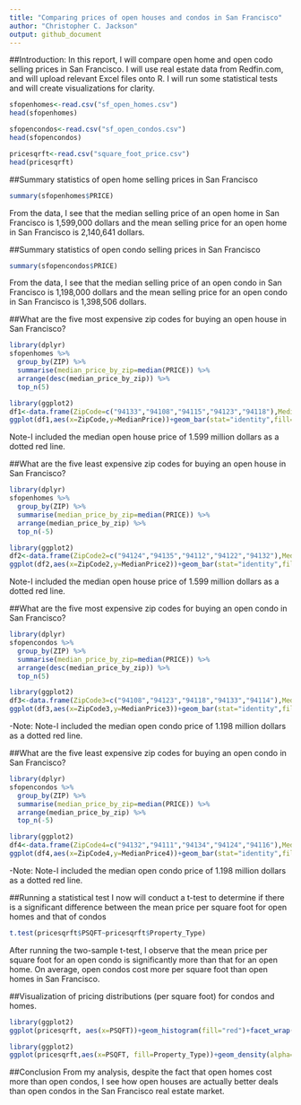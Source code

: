 ```yaml
---
title: "Comparing prices of open houses and condos in San Francisco"
author: "Christopher C. Jackson"
output: github_document
---
```




##Introduction:
In this report, I will compare open home and open codo selling prices in San Francisco. I will use real estate data from Redfin.com, and will upload relevant Excel files onto R. I will run some statistical tests and will create visualizations for clarity.


```r
sfopenhomes<-read.csv("sf_open_homes.csv")
head(sfopenhomes)
```

```r
sfopencondos<-read.csv("sf_open_condos.csv")
head(sfopencondos)
```

```r
pricesqrft<-read.csv("square_foot_price.csv")
head(pricesqrft)
```

##Summary statistics of open home selling prices in San Francisco
```r
summary(sfopenhomes$PRICE)
```
From the data, I see that the median selling price of an open home in San Francisco is 1,599,000 dollars and the mean selling price for an open home in San Francisco is 2,140,641 dollars.

##Summary statistics of open condo selling prices in San Francisco
```r
summary(sfopencondos$PRICE)
```
From the data, I see that the median selling price of an open condo in San Francisco is 1,198,000 dollars and the mean selling price for an open condo in San Francisco is 1,398,506 dollars.

##What are the five most expensive zip codes for buying an open house in San Francisco?

```r
library(dplyr)
sfopenhomes %>%
  group_by(ZIP) %>%
  summarise(median_price_by_zip=median(PRICE)) %>%
  arrange(desc(median_price_by_zip)) %>%
  top_n(5)

```

```r
library(ggplot2)
df1<-data.frame(ZipCode=c("94133","94108","94115","94123","94118"),MedianPrice=c(9.5,8.75,5.145,3.924,2.89))
ggplot(df1,aes(x=ZipCode,y=MedianPrice))+geom_bar(stat="identity",fill="darkgreen")+ggtitle("Five most expensive San Francisco zip codes for open houses ")+theme(plot.title=element_text(face="bold"))+xlab("San Francisco Zip Codes")+ylab("Median home price - in millions of dollars")+geom_hline(aes(yintercept=1.599),linetype="dashed",color="red")+theme_linedraw()

```


Note-I included the median open house price of 1.599 million dollars as a dotted red line.

##What are the five least expensive zip codes for buying an open house in San Francisco?

```r
library(dplyr)
sfopenhomes %>%
  group_by(ZIP) %>%
  summarise(median_price_by_zip=median(PRICE)) %>%
  arrange(median_price_by_zip) %>%
  top_n(-5)

```
```r
library(ggplot2)
df2<-data.frame(ZipCode2=c("94124","94135","94112","94122","94132"),MedianPrice2=c(.9765,.988,1.049,1.2694,1.2915))
ggplot(df2,aes(x=ZipCode2,y=MedianPrice2))+geom_bar(stat="identity",fill="darkblue")+ggtitle("Five least expensive San Francisco zip codes for open houses ")+theme(plot.title=element_text(face="bold"))+xlab("San Francisco Zip Codes")+ylab("Median home price - in millions of dollars")+geom_hline(aes(yintercept=1.599),linetype="dashed",color="red")+theme_linedraw()

```


Note-I included the median open house price of 1.599 million dollars as a dotted red line.

##What are the five most expensive zip codes for buying an open condo in San Francisco?

```r
library(dplyr)
sfopencondos %>%
  group_by(ZIP) %>%
  summarise(median_price_by_zip=median(PRICE)) %>%
  arrange(desc(median_price_by_zip)) %>%
  top_n(5)

```
```r
library(ggplot2)
df3<-data.frame(ZipCode3=c("94108","94123","94118","94133","94114"),MedianPrice3=c(2.097,1.895,1.85,1.64,1.495))
ggplot(df3,aes(x=ZipCode3,y=MedianPrice3))+geom_bar(stat="identity",fill="darkgreen")+ggtitle("Five most expensive San Francisco zip codes for open condos ")+theme(plot.title=element_text(face="bold"))+xlab("San Francisco Zip Codes")+ylab("Median condo price - in millions of dollars")+geom_hline(aes(yintercept=1.198),linetype="dashed",color="red")+theme_linedraw()

```


-Note: Note-I included the median open condo price of 1.198 million dollars as a dotted red line.

##What are the five least expensive zip codes for buying an open condo in San Francisco?

```r
library(dplyr)
sfopencondos %>%
  group_by(ZIP) %>%
  summarise(median_price_by_zip=median(PRICE)) %>%
  arrange(median_price_by_zip) %>%
  top_n(-5)

```
```r
library(ggplot2)
df4<-data.frame(ZipCode4=c("94132","94111","94134","94124","94116"),MedianPrice4=c(.6485,.699,.785,.799,.949))
ggplot(df4,aes(x=ZipCode4,y=MedianPrice4))+geom_bar(stat="identity",fill="darkblue")+ggtitle("Five least expensive San Francisco zip codes for open condos ")+theme(plot.title=element_text(face="bold"))+xlab("San Francisco Zip Codes")+ylab("Median open condo price - in millions of dollars")+geom_hline(aes(yintercept=1.198),linetype="dashed",color="red")+theme_linedraw()

```


-Note: Note-I included the median open condo price of 1.198 million dollars as a dotted red line.

##Running a statistical test
I now will conduct a t-test to determine if there is a significant difference between the mean price per square foot for open homes and that of condos
```r
t.test(pricesqrft$PSQFT~pricesqrft$Property_Type)
```

After running the two-sample t-test, I observe that the mean price per square foot for an open condo is significantly more than that for an open home. On average, open condos cost more per square foot than open homes in San Francisco.

##Visualization of pricing distributions (per square foot) for condos and homes.

```r
library(ggplot2)
ggplot(pricesqrft, aes(x=PSQFT))+geom_histogram(fill="red")+facet_wrap(~Property_Type)+theme_linedraw()
```
```r
library(ggplot2)
ggplot(pricesqrft,aes(x=PSQFT, fill=Property_Type))+geom_density(alpha=0.5)+theme_linedraw()
```


##Conclusion
From my analysis, despite the fact that open homes cost more than open condos, I see how open houses are actually better deals than open condos in the San Francisco real estate market.
